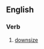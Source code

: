 ==English==

===Verb===
{{en-verb|rightsizes|rightsizing|rightsized|rightsized}}

# {{euphemistic}} [[downsize]]